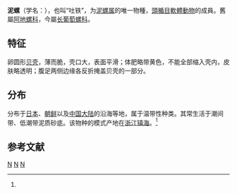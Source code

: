 {{Speciesbox
| taxon = Bullacta exarata
| authority = (Philippi, 1848)<ref name='id10551'>{{cite web| url =http://www.bioinfo.cn/db05/BjdwSpecies.php?action=view&id=10551| title =泥螺| work =《中国动物物种编目数据库》| publisher =中国科学院微生物研究所| author =中国科学院动物研究所| accessdate =2009-04-28| deadurl =yes| archiveurl =https://web.archive.org/web/20160305081434/http://www.bioinfo.cn/db05/BjdwSpecies.php?action=view&id=10551| archivedate =2016-03-05}}</ref>
| parent authority = Bergh, 1901
| synonyms_ref = <ref>{{cite journal |last=Malaquias |first=M.A. |year=2010 |title=Systematics, phylogeny, and natural history of Bullacta exarata (Philippi, 1849): an endemic cephalaspidean gastropod from the China Sea |journal=''[[Journal_of_Natural_History|Journal of Natural History]]'' |volume=44 |issue=33-34 |pages=2015-2029 |language=en }}</ref>
 | synonyms = 
* ''Bulla sinensis'' <small>A.Adams, 1850</small>
* ''Bullacta exarata'' <small>Philippi, 1849</small>
* ''Bullaea caurina'' <small>Benson, 1842</small>
* ''Bullaea exarata'' <small>Philippi, 1849</small>
* ''Sinohaminea tsangkouensis'' <small>Tchang, 1933</small>
}}

'''泥螺'''（学名：{{lang|la|''Bullacta exarata''}}），也叫“吐铁”，为[[泥螺属|泥螺属]]的唯一物種，[[頭楯目|頭楯目]][[軟體動物|軟體動物]]的成員。舊屬[[阿地螺科|阿地螺科]]，今屬[[长葡萄螺科|长葡萄螺科]]。

== 特征 ==
卵圆形[[贝壳|贝壳]]，薄而脆，壳口大，表面平滑；体肥略带黄色，不能全部缩入壳内，皮肤略透明；腹足两侧边缘各反折掩盖贝壳的一部分。

== 分布 ==
分布于[[日本|日本]]、[[朝鲜|朝鲜]]以及[[中国大陆|中国大陆]]的沿海等地，属于温带性种类。其常生活于潮间带、低潮带泥质砂底。该物种的模式产地在[[浙江|浙江]][[镇海区_(宁波市)|镇海]]。<ref name='id10551'/>

== 参考文献 ==
{{reflist}}

{{软体动物小作品}}

{{Taxonbar}}

[[Category:1848年描述的动物|N]]
[[Category:长葡萄螺科|N]]
[[Category:單種屬軟體動物|N]]